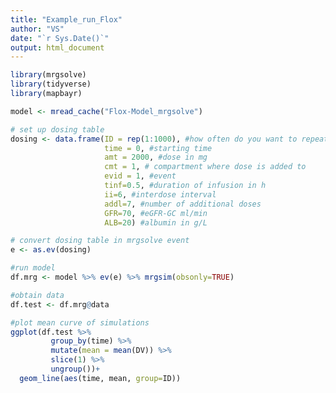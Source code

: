 ---
title: "Example_run_Flox"
author: "VS"
date: "`r Sys.Date()`"
output: html_document
---

```{r setup, include=FALSE}
library(mrgsolve)
library(tidyverse)
library(mapbayr)

model <- mread_cache("Flox-Model_mrgsolve")

```

```{r}
# set up dosing table
dosing <- data.frame(ID = rep(1:1000), #how often do you want to repeat the simulation
                     time = 0, #starting time
                     amt = 2000, #dose in mg
                     cmt = 1, # compartment where dose is added to
                     evid = 1, #event
                     tinf=0.5, #duration of infusion in h
                     ii=6, #interdose interval
                     addl=7, #number of additional doses
                     GFR=70, #eGFR-GC ml/min
                     ALB=20) #albumin in g/L

# convert dosing table in mrgsolve event
e <- as.ev(dosing)

#run model
df.mrg <- model %>% ev(e) %>% mrgsim(obsonly=TRUE)

#obtain data
df.test <- df.mrg@data
```

```{r}
#plot mean curve of simulations
ggplot(df.test %>% 
         group_by(time) %>% 
         mutate(mean = mean(DV)) %>% 
         slice(1) %>% 
         ungroup())+
  geom_line(aes(time, mean, group=ID))
```

